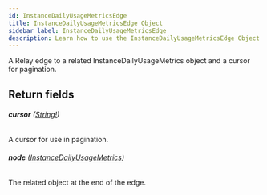 ```yaml
---
id: InstanceDailyUsageMetricsEdge
title: InstanceDailyUsageMetricsEdge Object
sidebar_label: InstanceDailyUsageMetricsEdge
description: Learn how to use the InstanceDailyUsageMetricsEdge Object for Prismatic's API.
---
```


A Relay edge to a related InstanceDailyUsageMetrics object and a cursor for pagination.

## Return fields

###### <b>cursor</b> ([String!](api/schema/scalar/String.mdx))

A cursor for use in pagination.

###### <b>node</b> ([InstanceDailyUsageMetrics](api/schema/object/InstanceDailyUsageMetrics.mdx))

The related object at the end of the edge.
